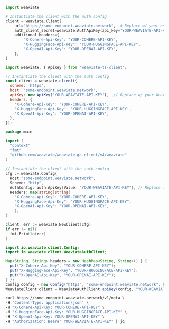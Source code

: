 <!-- Delete these imports if already imported in the file -->

<Tabs groupId="languages">
<TabItem value="py4" label="Python (v4)">
     <FilteredTextBlock
       text={PyCode}
       startMarker="# START AuthOpenAIAPIKey"
       endMarker="# END AuthOpenAIAPIKey"
       language="py"
     />

</TabItem>
<TabItem value="py3" label="Python (v3)">

```python
import weaviate

# Instantiate the client with the auth config
client = weaviate.Client(
    url="https://some-endpoint.weaviate.network",  # Replace w/ your endpoint
    auth_client_secret=weaviate.AuthApiKey(api_key="YOUR-WEAVIATE-API-KEY"),  # Replace w/ your Weaviate instance API key
    additional_headers={
        "X-Cohere-Api-Key": "YOUR-COHERE-API-KEY",
        "X-HuggingFace-Api-Key": "YOUR-HUGGINGFACE-API-KEY",
        "X-OpenAI-Api-Key": "YOUR-OPENAI-API-KEY",
    },
)
```

</TabItem>
<TabItem value="js" label="JavaScript/TypeScript">

```js
import weaviate, { ApiKey } from 'weaviate-ts-client';

// Instantiate the client with the auth config
const client = weaviate.client({
  scheme: 'https',
  host: 'some-endpoint.weaviate.network',
  apiKey: new ApiKey('YOUR-WEAVIATE-API-KEY'),  // Replace w/ your Weaviate instance API key
  headers: {
    'X-Cohere-Api-Key': 'YOUR-COHERE-API-KEY',
    'X-HuggingFace-Api-Key': 'YOUR-HUGGINGFACE-API-KEY',
    'X-OpenAI-Api-Key': 'YOUR-OPENAI-API-KEY',
  },
});
```

</TabItem>
<TabItem value="go" label="Go">

```go
package main

import (
  "context"
  "fmt"
  "github.com/weaviate/weaviate-go-client/v4/weaviate"
)

// Instantiate the client with the auth config
cfg := weaviate.Config{
  Host:"some-endpoint.weaviate.network",
  Scheme: "http",
  AuthConfig: auth.ApiKey{Value: "YOUR-WEAVIATE-API-KEY"}, // Replace w/ your Weaviate instance API key
  Headers: map[string]string{
    "X-Cohere-Api-Key": "YOUR-COHERE-API-KEY",
    "X-HuggingFace-Api-Key": "YOUR-HUGGINGFACE-API-KEY",
    "X-OpenAI-Api-Key": "YOUR-OPENAI-API-KEY",
    },
}

client, err := weaviate.NewClient(cfg)
if err != nil{
  fmt.Println(err)
}
```

</TabItem>
<TabItem value="java" label="Java">

```java
import io.weaviate.client.Config;
import io.weaviate.client.WeaviateAuthClient;

Map<String, String> headers = new HashMap<String, String>() { {
  put("X-Cohere-Api-Key", "YOUR-COHERE-API-KEY");
  put("X-HuggingFace-Api-Key", "YOUR-HUGGINGFACE-API-KEY");
  put("X-OpenAI-Api-Key", "YOUR-OPENAI-API-KEY");
} };
Config config = new Config("https", "some-endpoint.weaviate.network", headers);
WeaviateClient client = WeaviateAuthClient.apiKey(config, "YOUR-WEAVIATE-API-KEY");  // Replace w/ your Weaviate instance API key
```

</TabItem>
<TabItem value="curl" label="Curl">

```bash
curl https://some-endpoint.weaviate.network/v1/meta \
-H 'Content-Type: application/json' \
-H "X-Cohere-Api-Key: YOUR-COHERE-API-KEY" \
-H "X-HuggingFace-Api-Key: YOUR-HUGGINGFACE-API-KEY" \
-H "X-OpenAI-Api-Key: YOUR-OPENAI-API-KEY" \
-H "Authorization: Bearer YOUR-WEAVIATE-API-KEY" | jq
```

</TabItem>
</Tabs>
